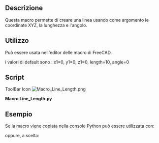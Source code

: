 <languages/>
{{Macro/it
|Name=Macro Line_Length
|Translate=Linea e opzioni
|Icon=Macro_Line_Length.png
|Description=Crea una linea usando come argomento le coordinate XYZ, la lunghezza e l'angolo.La nuova linea viene creata nella coordinata reale dell'oggetto, non nelle coordinate del corpo.<br/>{{ColoredText|(Riga di comando, incolla questa macro completa nella console Python)}}.
|Author=mario52
|Version=02.00
|Date=2014-08-08
|FCVersion=Tutte
|Download=[https://wiki.freecad.org/images/b/bd/Macro_Line_Length.png ToolBar Icon]
}}

==Descrizione==
Questa macro permette di creare una linea usando come argomento le coordinate XYZ, la lunghezza e l'angolo.

==Utilizzo==
Può essere usata nell'editor delle macro di FreeCAD.

i valori di default sono : x1=0, y1=0, z1=0, length=10, angle=0

==Script==

ToolBar Icon [[Image:Macro_Line_Length.png]]

'''Macro Line_Length.py'''

{{MacroCode|code=
# -*- coding: utf-8 -*-
# créer une ligne avec une coordonnée une longueur et un angle sur le plan X Y
# create line with coordinate length and angle to plane X Y
import FreeCAD, FreeCADGui, Draft
from math import cos, sin, radians
#from FreeCAD import Base
 
def line_length(x1 = 0.0, y1 = 0.0, z1 = 0.0, length = 10.0, angle = 0.0):
    x2 = x1 + (length * cos(radians(angle)))
    y2 = y1 + (length * sin(radians(angle)))
    z2 = z1 #+ ()
    Draft.makeWire([FreeCAD.Vector(x1,y1,z1),FreeCAD.Vector(x2,y2,z2)])

#Example:
#x1 = 0.0          # Edit coordinate x1 origin
#y1 = 0.0          # Edit coordinate y1 origin
#z1 = 0.0          # Edit coordinate z1 origin
#length = 50.0       # Edit length
#angle  = 45.0       # Edit angle plane XY
 
#line_length(x1, y1, z1, length, angle)

}}
{{clear}}


<span id="Example"></span>
== Esempio ==

Se la macro viene copiata nella console Python può essere utilizzata con:

{{Code|code=
>>> line_length(x1 = 0, y1 = 0, z1 = 0, length = 10, angle = 45)
}}

oppure, a scelta:

{{Code|code=
>>> line_length(x1 = 10, y1 = 10, z1 = 0, length = 50)

>>> line_length(length = 50, angle = 45)
}}